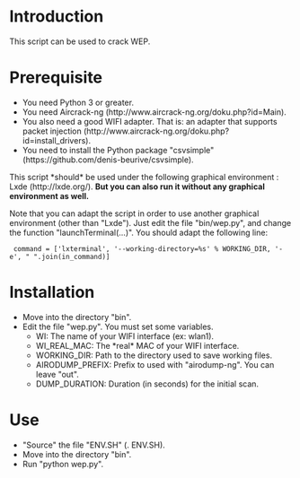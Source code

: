 =Introduction=

This script can be used to crack WEP.

=Prerequisite=

* You need Python 3 or greater.
* You need Aircrack-ng (http://www.aircrack-ng.org/doku.php?id=Main).
* You also need a good WIFI adapter. That is: an adapter that supports packet injection (http://www.aircrack-ng.org/doku.php?id=install_drivers).
* You need to install the Python package "csvsimple" (https://github.com/denis-beurive/csvsimple).

This script *should* be used under the following graphical environment : Lxde (http://lxde.org/).
'''But you can also run it without any graphical environment as well.'''

Note that you can adapt the script in order to use another graphical environment (other than "Lxde").
Just edit the file "bin/wep.py", and change the function "launchTerminal(...)". You should adapt the following line:

  command = ['lxterminal', '--working-directory=%s' % WORKING_DIR, '-e', " ".join(in_command)]

=Installation=

* Move into the directory "bin".
* Edit the file "wep.py". You must set some variables.
** WI: The name of your WIFI interface (ex: wlan1).
** WI_REAL_MAC: The *real* MAC of your WIFI interface.
** WORKING_DIR: Path to the directory used to save working files.
** AIRODUMP_PREFIX: Prefix to used with "airodump-ng". You can leave "out".
** DUMP_DURATION: Duration (in seconds) for the initial scan.

=Use=

* "Source" the file "ENV.SH" (. ENV.SH).
* Move into the directory "bin".
* Run "python wep.py".


